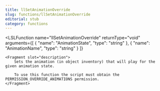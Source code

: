 ```yaml
---
title: llSetAnimationOverride
slug: functions/llSetAnimationOverride
editorial: stub
category: functions
---
```


<LSLFunction
	name="llSetAnimationOverride"
	returnType="void"
	arguments={[
	{
		"name": "AnimationState",
		"type": "string"
	},
	{
		"name": "AnimationName",
		"type": "string"
	}
]}
>
	<Fragment slot="description">
		Sets the animation (in object inventory) that will play for the given animation state.
		
		To use this function the script must obtain the PERMISSION_OVERRIDE_ANIMATIONS permission.
	</Fragment>
</LSLFunction>
